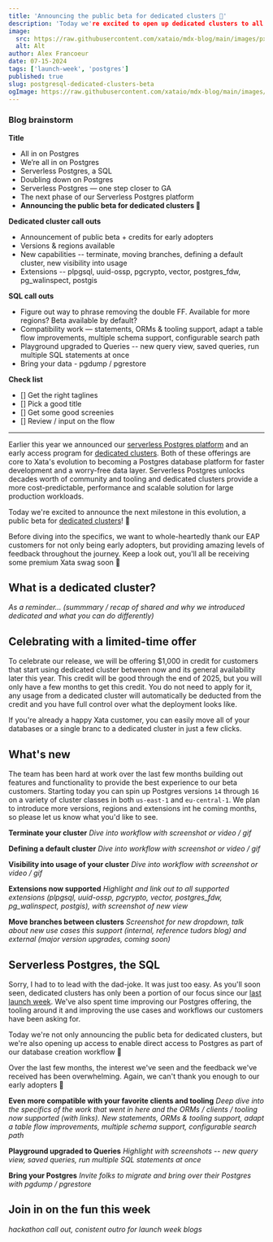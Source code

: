 ```yaml
---
title: 'Announcing the public beta for dedicated clusters 🎉'
description: 'Today we're excited to open up dedicated clusters to all our users and some amazing additions to our serverless Postgres platform.'
image:
  src: https://raw.githubusercontent.com/xataio/mdx-blog/main/images/pxci-hackathon@2x.jpg
  alt: Alt
author: Alex Francoeur
date: 07-15-2024
tags: ['launch-week', 'postgres']
published: true
slug: postgresql-dedicated-clusters-beta
ogImage: https://raw.githubusercontent.com/xataio/mdx-blog/main/images/pxci-hackathon@2x.jpg
---
```


### Blog brainstorm

**Title**

- All in on Postgres
- We’re all in on Postgres
- Serverless Postgres, a SQL
- Doubling down on Postgres
- Serverless Postgres — one step closer to GA
- The next phase of our Serverless Postgres platform
- **Announcing the public beta for dedicated clusters 🎉**

**Dedicated cluster call outs**

- Announcement of public beta + credits for early adopters
- Versions & regions available
- New capabilities -- terminate, moving branches, defining a default cluster, new visibility into usage
- Extensions -- plpgsql, uuid-ossp, pgcrypto, vector, postgres_fdw, pg_walinspect, postgis

**SQL call outs**

- Figure out way to phrase removing the double FF. Available for more regions? Beta available by default?
- Compatibility work — statements, ORMs & tooling support, adapt a table flow improvements, multiple schema support, configurable search path
- Playground upgraded to Queries -- new query view, saved queries, run multiple SQL statements at once
- Bring your data - pgdump / pgrestore

**Check list**

- [] Get the right taglines
- [] Pick a good title
- [] Get some good screenies
- [] Review / input on the flow

---

Earlier this year we announced our [serverless Postgres platform](https://xata.io/blog/serverless-postgres-platform) and an early access program for [dedicated clusters](https://xata.io/blog/postgres-dedicated-clusters). Both of these offerings are core to Xata's evolution to becoming a Postgres database platform for faster development and a worry-free data layer. Serverless Postgres unlocks decades worth of community and tooling and dedicated clusters provide a more cost-predictable, performance and scalable solution for large production workloads.

Today we're excited to announce the next milestone in this evolution, a public beta for [dedicated clusters](https://xata.io/docs/dedicated-cluster)! 🎉

Before diving into the specifics, we want to whole-heartedly thank our EAP customers for not only being early adopters, but providing amazing levels of feedback throughout the journey. Keep a look out, you'll all be receiving some premium Xata swag soon 💜

## What is a dedicated cluster?

_As a reminder... (summmary / recap of shared and why we introduced dedicated and what you can do differently)_

## Celebrating with a limited-time offer

To celebrate our release, we will be offering $1,000 in credit for customers that start using dedicated cluster between now and its general availability later this year. This credit will be good through the end of 2025, but you will only have a few months to get this credit. You do not need to apply for it, any usage from a dedicated cluster will automatically be deducted from the credit and you have full control over what the deployment looks like.

If you're already a happy Xata customer, you can easily move all of your databases or a single branc to a dedicated cluster in just a few clicks.

## What's new

The team has been hard at work over the last few months building out features and functionality to provide the best experience to our beta customers. Starting today you can spin up Postgres versions `14` through `16` on a variety of cluster classes in both `us-east-1` and `eu-central-1`. We plan to introduce more versions, regions and extensions int he coming months, so please let us know what you'd like to see.

**Terminate your cluster**
_Dive into workflow with screenshot or video / gif_

**Defining a default cluster**
_Dive into workflow with screenshot or video / gif_

**Visibility into usage of your cluster**
_Dive into workflow with screenshot or video / gif_

**Extensions now supported**
_Highlight and link out to all supported extensions (plpgsql, uuid-ossp, pgcrypto, vector, postgres_fdw, pg_walinspect, postgis), with screenshot of new view_

**Move branches between clusters**
_Screenshot for new dropdown, talk about new use cases this support (internal, reference tudors blog) and external (major version upgrades, coming soon)_

## Serverless Postgres, the SQL

Sorry, I had to to lead with the dad-joke. It was just too easy. As you'll soon seen, dedicated clusters has only been a portion of our focus since our [last launch week](https://xata.io/launch-week-unleash-the-elephant). We've also spent time improving our Postgres offering, the tooling around it and improving the use cases and workflows our customers have been asking for.

Today we're not only announcing the public beta for dedicated clusters, but we're also opening up access to enable direct access to Postgres as part of our database creation workflow 🥳

Over the last few months, the interest we've seen and the feedback we've received has been overwhelming. Again, we can't thank you enough to our early adopters 🦋

**Even more compatible with your favorite clients and tooling**
_Deep dive into the specifics of the work that went in here and the ORMs / clients / tooling now supported (with links). New statements, ORMs & tooling support, adapt a table flow improvements, multiple schema support, configurable search path_

**Playground upgraded to Queries**
_Highlight with screenshots -- new query view, saved queries, run multiple SQL statements at once_

**Bring your Postgres**
_Invite folks to migrate and bring over their Postgres with pgdump / pgrestore_

## Join in on the fun this week

_hackathon call out, conistent outro for launch week blogs_
